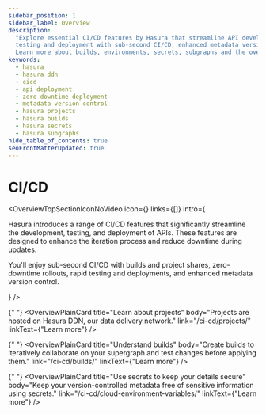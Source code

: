 ```yaml
---
sidebar_position: 1
sidebar_label: Overview
description:
  "Explore essential CI/CD features by Hasura that streamline API development, testing, and deployment. Enjoy rapid
  testing and deployment with sub-second CI/CD, enhanced metadata version control, and zero-downtime during updates.
  Learn more about builds, environments, secrets, subgraphs and the overall CI/CD process."
keywords:
  - hasura
  - hasura ddn
  - cicd
  - api deployment
  - zero-downtime deployment
  - metadata version control
  - hasura projects
  - hasura builds
  - hasura secrets
  - hasura subgraphs
hide_table_of_contents: true
seoFrontMatterUpdated: true
---
```



# CI/CD

<OverviewTopSectionIconNoVideo
  icon={<Icon />}
  links={[]}
  intro={
    <div>
      <p>
        Hasura introduces a range of CI/CD features that significantly streamline the development, testing, and
        deployment of APIs. These features are designed to enhance the iteration process and reduce downtime during
        updates.
      </p>
      <p>
        You'll enjoy sub-second CI/CD with builds and project shares, zero-downtime rollouts, rapid testing and
        deployments, and enhanced metadata version control.
      </p>
    </div>
  }
/>

<div className="overview-gallery card-wrapper">

{" "}
<OverviewPlainCard
  title="Learn about projects"
  body="Projects are hosted on Hasura DDN, our data delivery network."
  link="/ci-cd/projects/"
  linkText={"Learn more"}
/>

{" "}
<OverviewPlainCard
  title="Understand builds"
  body="Create builds to iteratively collaborate on your supergraph and test changes before applying them."
  link="/ci-cd/builds/"
  linkText={"Learn more"}
/>

{" "}
<OverviewPlainCard
  title="Use secrets to keep your details secure"
  body="Keep your version-controlled metadata free of sensitive information using secrets."
  link="/ci-cd/cloud-environment-variables/"
  linkText={"Learn more"}
/>

</div>
